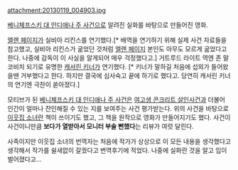 attachment:20130119_004903.jpg

[[베니체프스키 대 인디애나 주 사건]]으로 알려진 실화를 바탕으로 만들어진 영화.

[[엘렌 페이지]]가 실비아 리킨스를 연기했다.[* 배역을 연기하기 위해 실제 사건 자료들을 참고했고, 실비아 리킨스가 굶었던 것처럼 [[엘렌 페이지]] 본인도 아무도 모르게 굶었다고 한다. 나중에 감독이 이 사실을 알게되어 매우 걱정했다고.] 거트루드 라이트 역엔 존 말코비치 되기로 유명한 [[캐서린 키너]]가 연기했다. [* 키너가 말하길 처음에 섭외가 들어왔을땐 거부했다고 한다. 하지만 결국에 심사숙고 끝에 하기로 했다고. 당연히 캐서린 키너의 연기엔 극찬이 쏟아졌다.] 

모티브가 된 [[베니체프스키 대 인디애나 주 사건]]은 [[여고생 콘크리트 살인사건]]과 더불어 인간이 얼마나 잔인해질 수 있는 지를 보여주는 사건 평가받는다. 위의 사건을 바탕으로 [[이웃집 소녀]]란 책이 쓰이기도 했고, 그 책을 원작으로 영화가 만들어지기도 했다. 사건이 사건이니만큼 '''보다가 열받아서 모니터 부술 뻔했다'''는 리뷰가 여럿 달린다.

사족이지만 이웃집 소녀의 번역자는 처음에 작가가 상상으로 이 모든 내용을 생각했다고 생각해서 작가를 쉴새없이 갈궜다고 번역후기에 적었다. 나중에 실화란 것을 알고 입이 벌어졌다고...


